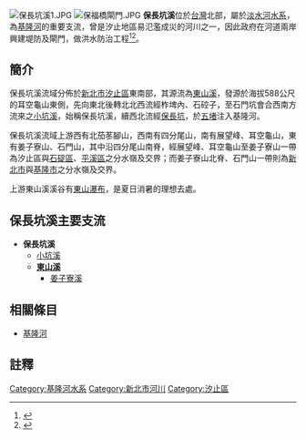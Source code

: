 {{Infobox river
| river_name = 保長坑溪
| native_name = 
| other_name = 
| etymology =
| image_name = Baochangkeng Creek 20170327a.jpg
| image_size =
| caption    = 保長坑溪
| origin     = 耳空龜山東側
| mouth      = 五堵
| progression = [[基隆河|基隆河]]
| basin_countries =
| location   = [[新北市|新北市]][[汐止區|汐止區]]
| length     = 
| elevation  = {{convert|588|m|}}
| mouth_elevation =
| discharge  =
| watershed  = 
| left_tribs =
| right_tribs =
}}
[[File:保長坑溪1.JPG|thumb]]
[[File:保福橋閘門.JPG|thumb]]
'''保長坑溪'''位於[[台灣|台灣]]北部，屬於[[淡水河|淡水河]][[水系|水系]]，為[[基隆河|基隆河]]的重要支流，曾是汐止地區易氾濫成災的河川之一，因此政府在河道兩岸興建堤防及閘門，做洪水防治工程<ref>{{Cite web |url=http://www.sinew.idv.tw/inv1/inv31paucham.htm |title=文‧攝／鄭維棕 保長坑溪（又稱東山溪） |accessdate=2016-09-19 |archive-date=2009-03-10 |archive-url=https://web.archive.org/web/20090310032842/http://www.sinew.idv.tw/inv1/inv31paucham.htm |dead-url=no }}</ref><ref>{{Cite web |url=http://www.wrs.ntpc.gov.tw/content/?parent_id=10077 |title=保長坑溪治理計畫 新北市政府水利局 |access-date=2016-09-19 |archive-url=https://web.archive.org/web/20161011134251/http://www.wrs.ntpc.gov.tw/content/?parent_id=10077 |archive-date=2016-10-11 |dead-url=yes }}</ref>。

== 簡介 ==
保長坑溪流域分佈於[[新北市|新北市]][[汐止區|汐止區]]東南部，其源流為[[東山溪|東山溪]]，發源於海拔588公尺的耳空龜山東側，先向東北後轉北北西流經柞埤內、石硿子，至石門坑會合西南方流來之[[小坑溪|小坑溪]]，始稱保長坑溪，續西北流經[[保長坑|保長坑]]，於[[五堵|五堵]]注入基隆河。

保長坑溪流域上游西有北茄苳腳山，西南有四分尾山，南有展望峰、耳空龜山，東有姜子寮山、石門山，其中沿四分尾山南脊，經展望峰、耳空龜山至姜子寮山一帶為汐止區與[[石碇區|石碇區]]、[[平溪區|平溪區]]之分水嶺及交界；而姜子寮山北脊、石門山一帶則為[[新北市|新北市]]與[[基隆市|基隆市]]之分水嶺及交界。

上游東山溪溪谷有[[東山瀑布|東山瀑布]]，是夏日消暑的理想去處。

== 保長坑溪主要支流 == 
*'''保長坑溪'''
**[[小坑溪|小坑溪]]
**'''[[東山溪|東山溪]]'''
***[[姜子寮溪|姜子寮溪]]

== 相關條目 ==
* [[基隆河|基隆河]]

== 註釋 ==
{{Reflist}}
{{淡水河}}

[[Category:基隆河水系|Category:基隆河水系]]
[[Category:新北市河川|Category:新北市河川]]
[[Category:汐止區|Category:汐止區]]